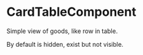 
<Meta of={CardTable} />

# CardTableComponent

Simple view of goods, like row in table.

By default is hidden, exist but not visible.
